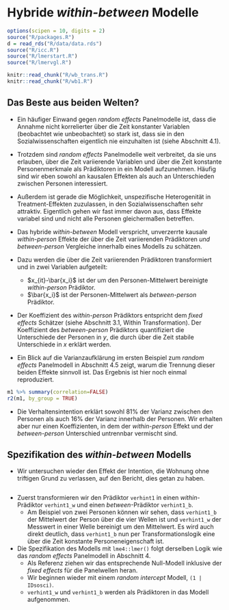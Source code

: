 # Hybride *within-between* Modelle

```r
options(scipen = 10, digits = 2)
source("R/packages.R")
d = read_rds("R/data/data.rds")
source("R/icc.R")
source("R/lmerstart.R")
source("R/lmervgl.R")
```

```r
knitr::read_chunk("R/wb_trans.R")
knitr::read_chunk("R/wb1.R")
```

## Das Beste aus beiden Welten?

* Ein häufiger Einwand gegen *random effects* Panelmodelle ist, dass die Annahme nicht korrelierter über die Zeit konstanter Variablen (beobachtet wie unbeobachtet) so stark ist, dass sie in den Sozialwissenschaften eigentlich nie einzuhalten ist (siehe Abschnitt 4.1).
* Trotzdem sind *random effects* Panelmodelle weit verbreitet, da sie uns erlauben, über die Zeit variierende Variablen und über die Zeit konstante Personenmerkmale als Prädiktoren in ein Modell aufzunehmen. Häufig sind wir eben sowohl an kausalen Effekten als auch an Unterschieden zwischen Personen interessiert.
* Außerdem ist gerade die Möglichkeit, unspezifische Heterogenität in Treatment-Effekten zuzulassen, in den Sozialwissenschaften sehr attraktiv. Eigentlich gehen wir fast immer davon aus, dass Effekte variabel sind und nicht alle Personen gleichermaßen betreffen.

* Das hybride *within-between* Modell verspricht, unverzerrte kausale *within-person* Effekte der über die Zeit variierenden Prädiktoren _und_ *between-person* Vergleiche innerhalb eines Modells zu schätzen.
* Dazu werden die über die Zeit variierenden Prädiktoren transformiert und in zwei Variablen aufgeteilt:
  * $x_{it}-\bar{x_i}$ ist der um den Personen-Mittelwert bereinigte *within-person* Prädiktor.
  * $\bar{x_i}$ ist der Personen-Mittelwert als *between-person* Prädiktor.
* Der Koeffizient des *within-person* Prädiktors entspricht dem *fixed effects* Schätzer (siehe Abschnitt 3.1, Within Transformation). Der Koeffizient des *between-person* Prädiktors quantifiziert die Unterschiede der Personen in $y$, die durch über die Zeit stabile Unterschiede in $x$ erklärt werden.

* Ein Blick auf die Varianzaufklärung im ersten Beispiel zum *random effects* Panelmodell in Abschnitt 4.5 zeigt, warum die Trennung dieser beiden Effekte sinnvoll ist. Das Ergebnis ist hier noch einmal reproduziert.

```r
m1 %>% summary(correlation=FALSE)
r2(m1, by_group = TRUE)
```

* Die Verhaltensintention erklärt sowohl 81% der Varianz zwischen den Personen als auch 16% der Varianz innerhalb der Personen. Wir erhalten aber nur einen Koeffizienten, in dem der *within-person* Effekt und der *between-person* Unterschied untrennbar vermischt sind.

## Spezifikation des *within-between* Modells

* Wir untersuchen wieder den Effekt der Intention, die Wohnung ohne triftigen Grund zu verlassen, auf den Bericht, dies getan zu haben.

```r

```

* Zuerst transformieren wir den Prädiktor `verhint1` in einen *within*-Prädiktor `verhint1_w` und einen *between*-Prädiktor `verhint1_b`.
  * Am Beispiel von zwei Personen können wir sehen, dass `verhint1_b` der Mittelwert der Person über die vier Wellen ist und `verhint1_w` der Messwert in einer Welle bereinigt um den Mittelwert. Es wird auch direkt deutlich, dass `verhint1_b` nun per Transformationslogik eine über die Zeit konstante Personeneigenschaft ist. 
  
* Die Spezifikation des Modells mit `lme4::lmer()` folgt derselben Logik wie das *random effects* Panelmodell in Abschnitt 4.
  * Als Referenz ziehen wir das entsprechende Null-Modell inklusive der *fixed effects* für die Panelwellen heran.
  * Wir beginnen wieder mit einem *random intercept* Modell, `(1 | IDsosci)`.
  * `verhint1_w` und `verhint1_b` werden als Prädiktoren in das Modell aufgenommen.
  
```r

```

